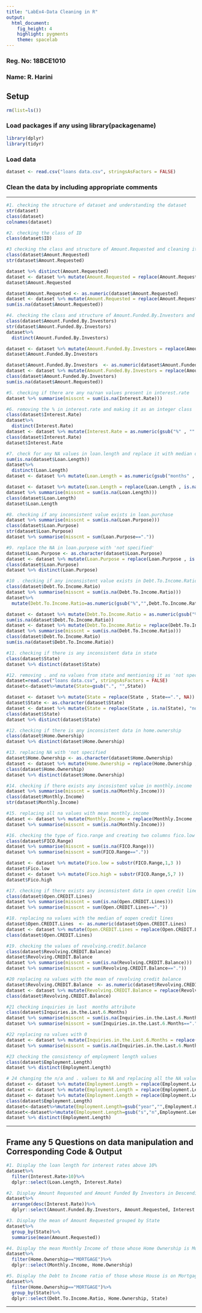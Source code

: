```yaml
---
title: "LabEx4-Data Cleaning in R"
output: 
  html_document: 
    fig_height: 4
    highlight: pygments
    theme: spacelab
---
```

### Reg. No: 18BCE1010

### Name: R. Harini

## Setup
```r
rm(list=ls())
```


### Load packages if any using library(packagename)
```r
library(dplyr)
library(tidyr)
```


### Load data
```r
dataset <- read.csv("loans data.csv", stringsAsFactors = FALSE)
```



### Clean the data by including appropriate comments





* * *

```r
#1. checking the structure of dataset and understanding the dataset
str(dataset)
class(dataset)
colnames(dataset)

```
```r
#2. checking the class of ID
class(dataset$ID)
```
```r
#3 checking the class and structure of Amount.Requested and cleaning its content if any missing or NA values or different values are present
class(dataset$Amount.Requested)
str(dataset$Amount.Requested)
```
```r
dataset %>% distinct(Amount.Requested)
dataset <- dataset %>% mutate(Amount.Requested = replace(Amount.Requested , Amount.Requested==".", NA))
dataset$Amount.Requested
```
```r
dataset$Amount.Requested <- as.numeric(dataset$Amount.Requested)
dataset <- dataset %>% mutate(Amount.Requested = replace(Amount.Requested , is.na(Amount.Requested), mean(Amount.Requested, na.rm = TRUE)))
sum(is.na(dataset$Amount.Requested))
```
```r
#4. checking the class and structure of Amount.Funded.By.Investors and cleaning it to appropriate stage
class(dataset$Amount.Funded.By.Investors)
str(dataset$Amount.Funded.By.Investors)
dataset%>%
  distinct(Amount.Funded.By.Investors)
```

```r
dataset <- dataset %>% mutate(Amount.Funded.By.Investors = replace(Amount.Funded.By.Investors , Amount.Funded.By.Investors==".", NA))
dataset$Amount.Funded.By.Investors
```
```r
dataset$Amount.Funded.By.Investors  <- as.numeric(dataset$Amount.Funded.By.Investors)
dataset <- dataset %>% mutate(Amount.Funded.By.Investors = replace(Amount.Funded.By.Investors , is.na(Amount.Funded.By.Investors), mean(Amount.Funded.By.Investors, na.rm = TRUE)))
class(dataset$Amount.Funded.By.Investors)
sum(is.na(dataset$Amount.Requested))
```
```r
#5. checking if there are any na/nan values present in interest.rate 
dataset %>% summarise(misscnt = sum(is.na(Interest.Rate)))
```
```r
#6. removing the % in interest.rate and making it as an integer class
class(dataset$Interest.Rate)
dataset%>%
  distinct(Interest.Rate)
dataset <- dataset %>% mutate(Interest.Rate = as.numeric(gsub("%" , "" , Interest.Rate)))
class(dataset$Interest.Rate)
dataset$Interest.Rate
```
```r
#7. check for any NA values in loan.length and replace it with median of loan.length by first removing the 'months' keyword
sum(is.na(dataset$Loan.Length))
dataset%>%
  distinct(Loan.Length)
dataset <- dataset %>% mutate(Loan.Length = as.numeric(gsub("months" , "" , Loan.Length)))
```
```r
dataset <- dataset %>% mutate(Loan.Length = replace(Loan.Length , is.na(Loan.Length), median(Loan.Length, na.rm = TRUE)))
dataset %>% summarise(misscnt = sum(is.na(Loan.Length)))
class(dataset$Loan.Length)
dataset$Loan.Length
```
```r
#8. checking if any inconsistent value exists in loan.purchase
dataset %>% summarise(misscnt = sum(is.na(Loan.Purpose)))
class(dataset$Loan.Purpose)
str(dataset$Loan.Purpose)
dataset %>% summarise(misscnt = sum(Loan.Purpose=="."))

```
```r
#9. replace the NA in loan.purpose with 'not specified'
dataset$Loan.Purpose <- as.character(dataset$Loan.Purpose)
dataset <- dataset %>% mutate(Loan.Purpose = replace(Loan.Purpose , is.na(Loan.Purpose), "not specified" ))
class(dataset$Loan.Purpose)
dataset %>% distinct(Loan.Purpose)

```
```r
#10 . checking if any inconsistent value exists in Debt.To.Income.Ratio and replacing it with the median by removing the % symbol
class(dataset$Debt.To.Income.Ratio)
dataset %>% summarise(misscnt = sum(is.na(Debt.To.Income.Ratio)))
dataset%>%
  mutate(Debt.To.Income.Ratio=as.numeric(gsub("%","",Debt.To.Income.Ratio )))
```
```r
dataset <- dataset %>% mutate(Debt.To.Income.Ratio = as.numeric(gsub("%" , "" , Debt.To.Income.Ratio)))
sum(is.na(dataset$Debt.To.Income.Ratio))
dataset <- dataset %>% mutate(Debt.To.Income.Ratio = replace(Debt.To.Income.Ratio , is.na(Debt.To.Income.Ratio), median(Debt.To.Income.Ratio, na.rm = TRUE)))
dataset %>% summarise(misscnt = sum(is.na(Debt.To.Income.Ratio)))
class(dataset$Debt.To.Income.Ratio)
sum(is.na(dataset$Debt.To.Income.Ratio))
```
```r
#11. checking if there is any inconsistent data in state
class(dataset$State)
dataset %>% distinct(dataset$State)
```
```r
#12. removing . and na values from state and mentioning it as 'not specified'
dataset=read.csv("loans data.csv", stringsAsFactors = FALSE)
dataset<-dataset%>%mutate(State=gsub(".", "",State))

dataset <- dataset %>% mutate(State = replace(State , State==".", NA))
dataset$State <- as.character(dataset$State)
dataset <- dataset %>% mutate(State = replace(State , is.na(State), "not specified" ))
class(dataset$State)
dataset %>% distinct(dataset$State)
```
```r
#12. checking if there is any inconsistent data in home.ownership
class(dataset$Home.Ownership)
dataset %>% distinct(dataset$Home.Ownership)
```
```r
#13. replacing NA with 'not specified
dataset$Home.Ownership <- as.character(dataset$Home.Ownership)
dataset <- dataset %>% mutate(Home.Ownership = replace(Home.Ownership , is.na(Home.Ownership), "not specified" ))
class(dataset$Home.Ownership)
dataset %>% distinct(dataset$Home.Ownership)
```
```r
#14. checking if there exists any incosistent value in monthly.income
dataset %>% summarise(misscnt = sum(is.na(Monthly.Income)))
class(dataset$Monthly.Income)
str(dataset$Monthly.Income)

```
```r
#15. replacing all na values with mean monthly.income
dataset <- dataset %>% mutate(Monthly.Income = replace(Monthly.Income , is.na(Monthly.Income), mean(Monthly.Income, na.rm = TRUE)))
dataset %>% summarise(misscnt = sum(is.na(Monthly.Income)))
```
```r
#16. checking the type of fico.range and creating two columns fico.low and fico.high
class(dataset$FICO.Range)
dataset %>% summarise(misscnt = sum(is.na(FICO.Range)))
dataset %>% summarise(misscnt = sum(FICO.Range=="."))
```
```r
dataset <- dataset %>% mutate(Fico.low = substr(FICO.Range,1,3 ))
dataset$Fico.low
dataset <- dataset %>% mutate(Fico.high = substr(FICO.Range,5,7 ))
dataset$Fico.high
```
```r
#17. checking if there exists any inconsistent data in open credit lines
class(dataset$Open.CREDIT.Lines)
dataset %>% summarise(misscnt = sum(is.na(Open.CREDIT.Lines)))
dataset %>% summarise(misscnt = sum(Open.CREDIT.Lines=="."))
```
```r
#18. replacing na values with the median of oopen credit lines
dataset$Open.CREDIT.Lines  <- as.numeric(dataset$Open.CREDIT.Lines)
dataset <- dataset %>% mutate(Open.CREDIT.Lines = replace(Open.CREDIT.Lines , is.na(Open.CREDIT.Lines), median(Open.CREDIT.Lines, na.rm = TRUE)))
class(dataset$Open.CREDIT.Lines)
```
```r
#19. checking the values of revolving.credit.balance
class(dataset$Revolving.CREDIT.Balance)
dataset$Revolving.CREDIT.Balance
dataset %>% summarise(misscnt = sum(is.na(Revolving.CREDIT.Balance)))
dataset %>% summarise(misscnt = sum(Revolving.CREDIT.Balance=="."))
```
```r
#20 replacing na values with the mean of revolving credit balance
dataset$Revolving.CREDIT.Balance  <- as.numeric(dataset$Revolving.CREDIT.Balance)
dataset <- dataset %>% mutate(Revolving.CREDIT.Balance = replace(Revolving.CREDIT.Balance , is.na(Revolving.CREDIT.Balance), mean(Revolving.CREDIT.Balance, na.rm = TRUE)))
class(dataset$Revolving.CREDIT.Balance)

```
```r
#21 checking inquiries in last  months attribute
class(dataset$Inquiries.in.the.Last.6.Months)
dataset %>% summarise(misscnt = sum(is.na(Inquiries.in.the.Last.6.Months)))
dataset %>% summarise(misscnt = sum(Inquiries.in.the.Last.6.Months=="."))
```
```r
#22 replacing na values with 0
dataset <- dataset %>% mutate(Inquiries.in.the.Last.6.Months = replace(Inquiries.in.the.Last.6.Months , is.na(Inquiries.in.the.Last.6.Months), 0)) 
dataset %>% summarise(misscnt = sum(is.na(Inquiries.in.the.Last.6.Months)))
```
```r
#23 checking the consistency of employment length values
class(dataset$Employment.Length)
dataset %>% distinct(Employment.Length)
```
```r
# 24 changing the n/a and . values to NA and replacing all the NA values with '1 year'
dataset <- dataset %>% mutate(Employment.Length = replace(Employment.Length , Employment.Length==".", NA))
dataset <- dataset %>% mutate(Employment.Length = replace(Employment.Length , Employment.Length=="n/a", NA))
dataset <- dataset %>% mutate(Employment.Length = replace(Employment.Length , is.na(Employment.Length), "1 year"))
class(dataset$Employment.Length)
dataset<-dataset%>%mutate(Employment.Length=gsub("year","",Employment.Length))
dataset<-dataset%>%mutate(Employment.Length=gsub("s","n",Employment.Length))
dataset %>% distinct(Employment.Length)
```

* * *

##  Frame any 5 Questions on data manipulation and Corresponding Code & Output

```r
#1. Display the loan length for interest rates above 10%
dataset%>%
  filter(Interest.Rate>10)%>%
  dplyr::select(Loan.Length, Interest.Rate)
```

```r
#2. Display Amount Requested and Amount Funded By Investors in Descending order based on the interest rate
dataset%>%
  arrange(desc(Interest.Rate))%>%
  dplyr::select(Amount.Funded.By.Investors, Amount.Requested, Interest.Rate)
```

```r
#3. Display the mean of Amount Requested grouped by State
dataset%>%
  group_by(State)%>%
  summarise(mean(Amount.Requested))
```
```r
#4. Display the mean Monthly Income of those whose Home Ownership is Mortgage
dataset%>%
  filter(Home.Ownership=="MORTGAGE")%>%
  dplyr::select(Monthly.Income, Home.Ownership)
```
```r
#5. Display the Debt to Income ratio of those whose House is on Mortgage. Group the output by states
dataset%>%
  filter(Home.Ownership=="MORTGAGE")%>%
  group_by(State)%>%
  dplyr::select(Debt.To.Income.Ratio, Home.Ownership, State)
```



* * *




